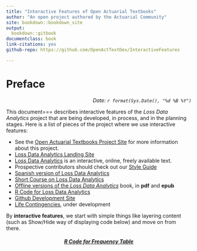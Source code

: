 ```yaml
--- 
title: "Interactive Features of Open Actuarial Textbooks"
author: "An open project authored by the Actuarial Community"
site: bookdown::bookdown_site
output:
  bookdown::gitbook
documentclass: book
link-citations: yes
github-repo: https://github.com/OpenActTextDev/InteractiveFeatures

---
```


# Preface {-}

<p style="text-align:right;">
*Date: `r format(Sys.Date(), "%d %B %Y")`*</p>

This document=== describes interactive features of the *Loss Data Analytics* project that are being developed, in process, and in the planning stages. Here is a list of pieces of the project where we use interactive features:

*  See the [Open Actuarial Textbooks Project Site](https://sites.google.com/a/wisc.edu/loss-data-analytics/) for more information about this project.
*  [Loss Data Analytics Landing Site](https://openacttexts.github.io/)
*  [Loss Data Analytics](https://openacttexts.github.io/Loss-Data-Analytics/index.html) is an interactive, online, freely available text.
* Prospective contributors should check out our [Style Guide](https://OpenActTexts.github.io/StyleGuideLDA/index.html)
*  [Spanish version of Loss Data Analytics](https://openacttexts.github.io/LDASpanish/)
*  [Short Course on Loss Data Analytics](https://openacttexts.github.io/LDACourse1/)
*  [Offline versions of the *Loss Data Analytics*](https://ewfrees.github.io/Loss-Data-Analytics/DownloadOffline.html) book, in **pdf** and **epub**
*  [R Code for Loss Data Analytics](https://openacttexts.github.io/LDARcode)
*  [Github Development Site](https://github.com/OpenActTextDev)
*  [Life Contingencies](https://openacttextdev.github.io/LifeCon/), under development



By **interactive features**, we start with simple things like layering content (such as Show/Hide way of displaying code below) and move on from there.


<h5 style="text-align: center;"><a id="display.T:Frequency.1Intro" href="javascript:togglecode
('display.T:Frequency.2Intro','display.T:Frequency.1Intro');"><i><strong>R Code for Frequency Table</strong></i></a> </h5>
<div id="display.T:Frequency.2Intro" style="display: none">

```
Insample <- read.csv("Insample.csv", header=T,  na.strings=c("."), stringsAsFactors=FALSE)
Insample2010 <- subset(Insample, Year==2010)
table(Insample2010$Freq)
```
</div>
  

